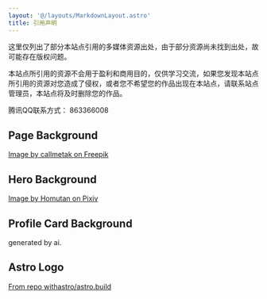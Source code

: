 ```yaml
---
layout: '@/layouts/MarkdownLayout.astro'
title: 引用声明
---
```


这里仅列出了部分本站点引用的多媒体资源出处，由于部分资源尚未找到出处，故可能存在版权问题。

本站点所引用的资源不会用于盈利和商用目的，仅供学习交流，如果您发现本站点所引用的资源对您造成了侵权，或者您不希望您的作品出现在本站点，请联系站点管理员，本站点将及时删除您的作品。

腾讯QQ联系方式： 863366008

## Page Background

[Image by callmetak on Freepik](https://www.freepik.com/free-vector/floral-with-cherry-blossoms-full-bloom-pink_12157944.htm#query=cherry%20blossom&position=4&from_view=keyword&track=ais)

## Hero Background

[Image by Homutan on Pixiv](https://www.pixiv.net/artworks/100895854)

## Profile Card Background

generated by ai.

## Astro Logo

[From repo withastro/astro.build](https://github.com/withastro/astro.build/blob/a8b91ba2853d049db87b894dafb44ab67ab3dbe8/src/icons/astro-logo.svg)
